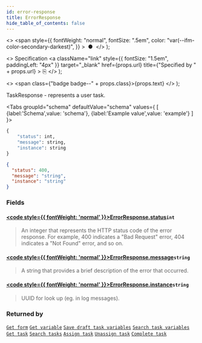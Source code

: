 ```yaml
---
id: error-response
title: ErrorResponse
hide_table_of_contents: false
---
```



  <>
    <span
      style={{
        fontWeight: "normal",
        fontSize: ".5em",
        color: "var(--ifm-color-secondary-darkest)",
      }}
    >
      &nbsp;●&nbsp;
    </span>
  </>
);

  <>
    Specification
    <a
      className="link"
      style={{ fontSize: "1.5em", paddingLeft: "4px" }}
      target="_blank"
      href={props.url}
      title={"Specified by " + props.url}
    >
      ⎘
    </a>
  </>
);

  <>
    <span class={"badge badge--" + props.class}>{props.text}</span>
  </>
);

TaskResponse - represents a user task.

<Tabs groupId="schema" defaultValue="schema" values={
[
{label:'Schema',value: 'schema'},
{label:'Example value',value: 'example'}
]
}>
<TabItem value='schema'>

```graphql
{
    "status": int,
    "message": string,
    "instance": string
}
```

</TabItem>

<TabItem value='example'>

```json
{
  "status": 400,
  "message": "string",
  "instance": "string"
}
```

</TabItem>
</Tabs>

### Fields

#### [<code style={{ fontWeight: 'normal' }}>ErrorResponse.<b>status</b></code>](#)<Bullet />`int` <Badge class="secondary" text="non-null"/>

> An integer that represents the HTTP status code of the error response. For example, 400 indicates a "Bad Request" error, 404 indicates a "Not Found" error, and so on.

#### [<code style={{ fontWeight: 'normal' }}>ErrorResponse.<b>message</b></code>](#)<Bullet />`string` <Badge class="secondary" text="non-null"/>

> A string that provides a brief description of the error that occurred.

#### [<code style={{ fontWeight: 'normal' }}>ErrorResponse.<b>instance</b></code>](#)<Bullet />`string`

> UUID for look up (eg. in log messages).

### Returned by

[`Get form`](../../controllers/tasklist-api-rest-form-controller.md#get-form) <Badge class="secondary" text="GET"/> <Bullet />
[`Get variable`](../../controllers/tasklist-api-rest-variables-controller.md#get-variable) <Badge class="secondary" text="GET"/> <Bullet />
[`Save draft task variables`](../../controllers/tasklist-api-rest-task-controller.md#save-draft-task-variables) <Badge class="secondary" text="POST"/> <Bullet />
[`Search task variables`](../../controllers/tasklist-api-rest-task-controller.md#search-task-variables) <Badge class="secondary" text="POST"/> <Bullet />
[`Get task`](../../controllers/tasklist-api-rest-task-controller.md#get-task) <Badge class="secondary" text="GET"/> <Bullet />
[`Search tasks`](../../controllers/tasklist-api-rest-task-controller.md#search-tasks) <Badge class="secondary" text="POST"/> <Bullet />
[`Assign task`](../../controllers/tasklist-api-rest-task-controller.md#assign-task) <Badge class="secondary" text="PATCH"/> <Bullet />
[`Unassign task`](../../controllers/tasklist-api-rest-task-controller.md#unassign-task) <Badge class="secondary" text="PATCH"/> <Bullet />
[`Complete task`](../../controllers/tasklist-api-rest-task-controller.md#complete-task) <Badge class="secondary" text="PATCH"/>
